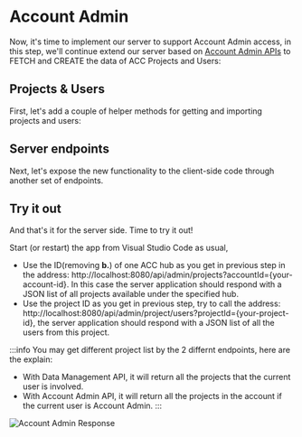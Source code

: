 

# Account Admin

Now, it's time to implement our server to support Account Admin access, in this step, we'll 
continue extend our server based on [Account Admin APIs](https://aps.autodesk.com/en/docs/acc/v1/overview/field-guide/admin/)
to FETCH and CREATE the data of ACC Projects and Users:

## Projects & Users

First, let's add a couple of helper methods for getting and importing projects and users:

<NodeJsVsCodeHubs />

## Server endpoints

Next, let's expose the new functionality to the client-side code through another
set of endpoints.

<NodeJsVsCodeEndpoints />

## Try it out

And that's it for the server side. Time to try it out!

Start (or restart) the app from Visual Studio Code as usual, 
- Use the ID(removing **b.**) of one ACC hub as you get in previous step in the address: http://localhost:8080/api/admin/projects?accountId={your-account-id}.
In this case the server application should respond with a JSON list of all projects
available under the specified hub.
- Use the project ID as you get in previous step, try to call the address: 
http://localhost:8080/api/admin/project/users?projectId={your-project-id}, the server application should
respond with a JSON list of all the users from this project. 

:::info
You may get different project list by the 2 differnt endpoints, here are the explain:
- With Data Management API, it will return all the projects that the current user is involved.
- With Account Admin API, it will return all the projects in the account if the current user is Account Admin.
:::

![Account Admin Response](./_shared/account-admin.webp)
